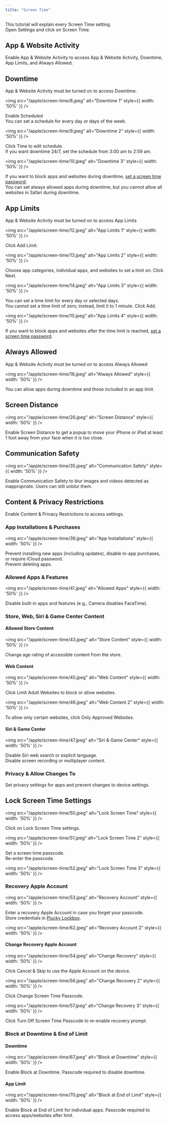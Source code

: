 ```yaml
---
title: "Screen Time"
---
```


This tutorial will explain every Screen Time setting.  
Open Settings and click on Screen Time.

## App & Website Activity

Enable App & Website Activity to access App & Website Activity, Downtime, App Limits, and Always Allowed.

## Downtime

App & Website Activity must be turned on to access Downtime.

<img
  src="/apple/screen-time/8.jpeg"
  alt="Downtime 1"
  style={{ width: '50%' }}
/>

Enable Scheduled  
You can set a schedule for every day or days of the week.  

<img
  src="/apple/screen-time/9.jpeg"
  alt="Downtime 2"
  style={{ width: '50%' }}
/>

Click Time to edit schedule.  
If you want downtime 24/7, set the schedule from 3:00 am to 2:59 am.  

<img
  src="/apple/screen-time/10.jpeg"
  alt="Downtime 3"
  style={{ width: '50%' }}
/>

If you want to block apps and websites during downtime, [set a screen time password](#lock-screen-time-settings).  
You can set always allowed apps during downtime, but you cannot allow all websites in Safari during downtime.

## App Limits

App & Website Activity must be turned on to access App Limits  

<img
  src="/apple/screen-time/12.jpeg"
  alt="App Limits 1"
  style={{ width: '50%' }}
/>

Click Add Limit.  

<img
  src="/apple/screen-time/13.jpeg"
  alt="App Limits 2"
  style={{ width: '50%' }}
/>

Choose app categories, individual apps, and websites to set a limit on. Click Next.  

<img
  src="/apple/screen-time/14.jpeg"
  alt="App Limits 3"
  style={{ width: '50%' }}
/>

You can set a time limit for every day or selected days.  
You cannot set a time limit of zero; instead, limit it to 1 minute. Click Add.  

<img
  src="/apple/screen-time/15.jpeg"
  alt="App Limits 4"
  style={{ width: '50%' }}
/>

If you want to block apps and websites after the time limit is reached, [set a screen time password](#lock-screen-time-settings).

## Always Allowed

App & Website Activity must be turned on to access Always Allowed  

<img
  src="/apple/screen-time/18.jpeg"
  alt="Always Allowed"
  style={{ width: '50%' }}
/>

You can allow apps during downtime and those included in an app limit.

## Screen Distance

<img
  src="/apple/screen-time/26.jpeg"
  alt="Screen Distance"
  style={{ width: '50%' }}
/>

Enable Screen Distance to get a popup to move your iPhone or iPad at least 1 foot away from your face when it is too close.

## Communication Safety

<img
  src="/apple/screen-time/35.jpeg"
  alt="Communication Safety"
  style={{ width: '50%' }}
/>

Enable Communication Safety to blur images and videos detected as inappropriate. Users can still unblur them.

## Content & Privacy Restrictions

Enable Content & Privacy Restrictions to access settings.

### App Installations & Purchases

<img
  src="/apple/screen-time/39.jpeg"
  alt="App Installations"
  style={{ width: '50%' }}
/>

Prevent installing new apps (including updates), disable in-app purchases, or require iCloud password.  
Prevent deleting apps.

### Allowed Apps & Features

<img
  src="/apple/screen-time/41.jpeg"
  alt="Allowed Apps"
  style={{ width: '50%' }}
/>

Disable built-in apps and features (e.g., Camera disables FaceTime).

### Store, Web, Siri & Game Center Content

#### Allowed Store Content

<img
  src="/apple/screen-time/43.jpeg"
  alt="Store Content"
  style={{ width: '50%' }}
/>

Change age rating of accessible content from the store.

#### Web Content

<img
  src="/apple/screen-time/45.jpeg"
  alt="Web Content"
  style={{ width: '50%' }}
/>

Click Limit Adult Websites to block or allow websites.  

<img
  src="/apple/screen-time/46.jpeg"
  alt="Web Content 2"
  style={{ width: '50%' }}
/>

To allow only certain websites, click Only Approved Websites.

#### Siri & Game Center

<img
  src="/apple/screen-time/47.jpeg"
  alt="Siri & Game Center"
  style={{ width: '50%' }}
/>

Disable Siri web search or explicit language.  
Disable screen recording or multiplayer content.

### Privacy & Allow Changes To

Set privacy settings for apps and prevent changes to device settings.

## Lock Screen Time Settings

<img
  src="/apple/screen-time/50.jpeg"
  alt="Lock Screen Time"
  style={{ width: '50%' }}
/>

Click on Lock Screen Time settings.  

<img
  src="/apple/screen-time/51.jpeg"
  alt="Lock Screen Time 2"
  style={{ width: '50%' }}
/>

Set a screen time passcode.  
Re-enter the passcode.  

<img
  src="/apple/screen-time/52.jpeg"
  alt="Lock Screen Time 3"
  style={{ width: '50%' }}
/>

### Recovery Apple Account

<img
  src="/apple/screen-time/53.jpeg"
  alt="Recovery Account"
  style={{ width: '50%' }}
/>

Enter a recovery Apple Account in case you forget your passcode.  
Store credentials in [Plucky Lockbox](https://lockbox.pluckeye.net/).  

<img
  src="/apple/screen-time/62.jpeg"
  alt="Recovery Account 2"
  style={{ width: '50%' }}
/>

#### Change Recovery Apple Account

<img
  src="/apple/screen-time/54.jpeg"
  alt="Change Recovery"
  style={{ width: '50%' }}
/>

Click Cancel & Skip to use the Apple Account on the device.  

<img
  src="/apple/screen-time/56.jpeg"
  alt="Change Recovery 2"
  style={{ width: '50%' }}
/>

Click Change Screen Time Passcode.  

<img
  src="/apple/screen-time/57.jpeg"
  alt="Change Recovery 3"
  style={{ width: '50%' }}
/>

Click Turn Off Screen Time Passcode to re-enable recovery prompt.

### Block at Downtime & End of Limit

#### Downtime

<img
  src="/apple/screen-time/67.jpeg"
  alt="Block at Downtime"
  style={{ width: '50%' }}
/>

Enable Block at Downtime. Passcode required to disable downtime.

#### App Limit

<img
  src="/apple/screen-time/70.jpeg"
  alt="Block at End of Limit"
  style={{ width: '50%' }}
/>

Enable Block at End of Limit for individual apps. Passcode required to access apps/websites after limit.
